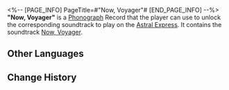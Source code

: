 <%-- [PAGE_INFO]
PageTitle=#"Now, Voyager"#
[END_PAGE_INFO] --%>
{{Item Infobox
|id          = 210353
|image       = Item Now Voyager.png
|type        = Disk
|invCategory = Valuables
|rarity      = 3
|effect      = 
|description = A record that can be played on the Express' phonograph. It might be a chance acquisition or a gift from someone else. All sorts of memories surge up when the music plays &mdash; the smiles, encounters, touches, and the excitement of battle. Maybe that is why people still collect records even as society rapidly advances.<br />The current record contains the track "Now, Voyager."
}}
{{Description|''No need to chase the moon! We already hold the stars in our hands.''}}
'''"Now, Voyager"''' is a [[Phonograph]] Record that the player can use to unlock the corresponding soundtrack to play on the [[Astral Express]]. It contains the soundtrack [[Now, Voyager]].

==Other Languages==
{{Other Languages
|en   = "Now, Voyager"
|zhs  = 《扬帆》
|zht  = 《揚帆》
|ja   = 『帆を広げて』
|ko   = ≪가라, 항해자여≫
|es   = {{MC|f=La extraña pasajera|m=El extraño pasajero}}
|fr   = «&nbsp;Now, Voyager&nbsp;»
|ru   = Now, Voyager
|th   = "Now, Voyager"
|vi   = Giương Buồm
|de   = „Segel hoch“
|id   = "Now, Voyager"
|pt   = "Now, Voyager"
}}

==Change History==
{{Change History|2.3}}